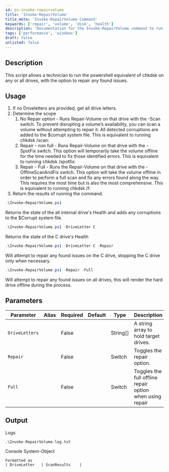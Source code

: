 ```yaml
---
id: ps-invoke-repairvolume
title: 'Invoke-RepairVolume'
title_meta: 'Invoke-RepairVolume Command'
keywords: ['repair', 'volume', 'disk', 'health']
description: 'Documentation for the Invoke-RepairVolume command to run the PowerShell equivalent of chkdsk on any or all drives, with the option to repair any found issues.'
tags: ['performance', 'windows']
draft: false
unlisted: false
---
```

## Description
This script allows a technician to run the powershell equivalent of chkdsk on any or all drives, with the option to repair any found issues.

## Usage
1. If no Driveletters are provided, get all drive letters.
2. Determine the scope
    1. No Repair option - Runs Repair-Volume on that drive with the -Scan switch.
        To prevent disrupting a volume’s availability, you can scan a volume without attempting to repair it. All detected corruptions are added to the $corrupt system file. This is equivalent to running chkdsk /scan:
    2. Repair - non full - Runs Repair-Volume on that drive with the -SpotFix switch.
        This option will temporarily take the volume offline for the time needed to fix those identified errors. This is equivalent to running chkdsk /spotfix:
    3. Repair - Full - Runs the Repair-Volume on that drive with the -OfflineScanAndFix switch.
        This option will take the volume offline in order to perform a full scan and fix any errors found along the way. This requires the most time but is also the most comprehensive. This is equivalent to running chkdsk /f:
3. Return the results of running the command.


```powershell
.\Invoke-RepairVolume.ps1
```
Returns the state of the all internal drive's Health and adds any corruptions to the $Corrupt system file.

```powershell
.\Invoke-RepairVolume.ps1 -DriveLetter C
```
Returns the state of the C drive's Health

```powershell
.\Invoke-RepairVolume.ps1 -DriveLetter C -Repair
```
Will attempt to repair any found issues on the C drive, stopping the C drive only when necessary.

```powershell
.\Invoke-RepairVolume.ps1 -Repair -Full
```
Will attempt to repair any found issues on all drives, this will render the hard drive offline during the process.

## Parameters
| Parameter         | Alias | Required  | Default   | Type      | Description                               |
| ----------------- | ----- | --------- | --------- | --------- | ----------------------------------------- |
| `DriveLetters`    |       | False     |           | String[]  | A string array to hold target drives.     |
| `Repair`          |       | False     |           | Switch    | Toggles the repair option.                |
| `Full`            |       | False     |           | Switch    | Toggles the full offline repair option when using repair  |


## Output
Logs

    .\Invoke-RepairVolume-log.txt

Console
    System-Object 

    Formatted as 
    | DriveLetter   | ScanResults    |










